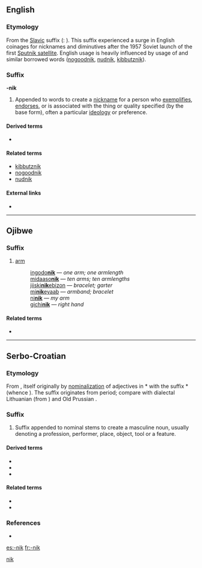{{also|nik}}
==English==
{{wikipedia}}

===Etymology===
From the [[w:Slavic languages|Slavic]] suffix ({{etyl|ru}}: {{term|lang=ru|-ник|tr=-nik}}). This suffix experienced a surge in English coinages for nicknames and diminutives after the 1957 Soviet launch of the first [[w:Sputnik program|Sputnik satellite]].  English usage is heavily influenced by {{etyl|yi}} usage of {{term||-nik}} and similar borrowed words ([[nogoodnik]], [[nudnik]], [[kibbutznik]]).

===Suffix===
'''-nik'''

# Appended to words to create a [[nickname]] for a person who [[exemplify|exemplifies]], [[endorse]]s, or is associated with the thing or quality specified (by the base form), often a particular [[ideology]] or preference.

====Derived terms====
* {{suffixsee|en}}

====Related terms====
* [[kibbutznik]]
* [[nogoodnik]]
* [[nudnik]]

====External links====
* {{reference-journal
    | year = 1990
    | month = Autumn
    | title = Of Sputniks, Beatniks, and Nogoodniks
    | first = V. V.
    | last = Kabakchi
    | coauthors = Doyle, Charles Clay
    | journal = American Speech
    | volume = 65
    | issue = 3
    | pages = 275-278
    | jstor = 455919
    | url = http://www.jstor.org/stable/455919
}}

[[Category:English suffixes|nik]]

----

==Ojibwe==

===Suffix===
{{head|oj|suffix|plural|=-nikan}}

# [[arm]]
#: [[ingodonik|ingodo'''nik''']] — ''one arm; one armlength''
#: [[midaasonik|midaaso'''nik''']] — ''ten arms; ten armlengths''
#: [[jiiskinikebizon|jiiski'''nik'''ebizon]] — ''bracelet; garter''
#: [[minikeyaab|mi'''nik'''eyaab]] — ''armband; bracelet''
#: [[ninik|ni'''nik''']] — ''my arm''
#: [[gichinik|gichi'''nik''']] — ''right hand''

====Related terms====
* {{l|oj|-nike}}

----

==Serbo-Croatian==

===Etymology===
From {{etyl|sla-pro|sh}} {{recons|-(ь)nikъ|lang=sla-pro}}, itself originally by [[nominalization]] of adjectives in *{{term||-ьnъ}} with the suffix *{{term||-ikъ|}} (whence {{term|-ik|lang=sh}}). The suffix originates from {{etyl|ine-bsl-pro|sh}} period; compare with dialectal Lithuanian {{term|laukinykas|lauk-inykas|peasant, farmer|lang=lt}} (from {{term|laukas|laũkas|field|lang=lt}}) and Old Prussian {{term|laukinikis|lauk-inikis|vassal|lang=prg}}.

===Suffix===
{{sh-suffix|r|-ник|sort=nik}}

# Suffix appended to nominal stems to create a masculine noun, usually denoting a profession, performer, place, object, tool or a feature.

====Derived terms====
* {{l|sh|-enik}}
* {{l|sh|-ovnik}}
* {{l|sh|-evnik}}

====Related terms====
* {{l|sh|-ik}}
* {{l|sh|-ica}}

===References===
* {{R:sh:Skok|vol=I|515}}

[[es:-nik]]
[[fr:-nik]]